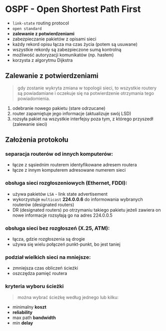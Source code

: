 
# OSPF - Open Shortest Path First

- `link-state` routing protocol
- `open standard`
- **zalewanie z potwierdzeniami**
- zabezpieczanie pakietów z opisami sieci
- każdy rekord opisu łącza ma czas życia (potem są usuwane)
- wszystkie rekordy są zabezpieczone sumą kontrolną
- możliwość autoryzacji komunikatów (np. hasłem)
- korzysta z algorytmu Dijkstra

## Zalewanie z potwierdzeniami

> gdy zostanie wykryta zmiana w topologii sieci, to wszystkie routery są powiadamiane i oczekuje się na potwierdzenie otrzymania tego powiadomienia.

1. odebranie nowego pakietu (stare odrzucane)
2. router zapamiętuje jego informacje (aktualizuje swój LSD)
3. rozsyła pakiet na wszystkie interfejsy poza tym, z którego przyszedł (zalewanie sieci)

## Założenia protokołu

<Steps>

### separacja routerów od innych komputerów:

- łącze z sąsiednim routerem identyfikowane adresem routera
- łącze z innym komputerem adresowane numerem sieci

### obsługa sieci rozgłoszeniowych (Ethernet, FDDI):

- używa pakietów `LSA` - link state advertisement
- wykorzystuje `multicast` **224.0.0.6** do informowania wybranych routerów (designated routers)
- DR (designated routers) po otrzymaniu takiego pakietu jeżeli zawiera on nowe informacje rozsyłają go na adres 224.0.0.5

### obsługa sieci bez rozgłoszeń (X.25, ATM):

- łącza, gdzie rozgłoszenia są drogie
- używa się wielu połączeń punkt-punkt, bo jest taniej

### podział wielkich sieci na mniejsze:

- zmniejsza czas obliczeń ścieżki
- oszczędza pamięć routera

### kryteria wyboru ścieżki

> można wybrać ścieżkę według jednego lub kilku:

- minimalny **koszt**
- **reliability**
- max path **bandwidth**
- min **delay**

</Steps>
